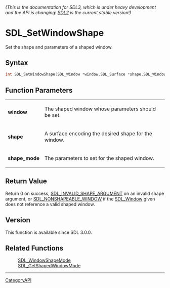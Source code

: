 ====== (This is the documentation for SDL3, which is under heavy development and the API is changing! [https://wiki.libsdl.org/ SDL2] is the current stable version!) ======
= SDL_SetWindowShape =

Set the shape and parameters of a shaped window.

== Syntax ==

<syntaxhighlight lang='c'>
int SDL_SetWindowShape(SDL_Window *window,SDL_Surface *shape,SDL_WindowShapeMode *shape_mode);
</syntaxhighlight>

== Function Parameters ==

{|
|'''window'''
|The shaped window whose parameters should be set.
|-
|'''shape'''
|A surface encoding the desired shape for the window.
|-
|'''shape_mode'''
|The parameters to set for the shaped window.
|}

== Return Value ==

Return 0 on success, [[SDL_INVALID_SHAPE_ARGUMENT]] on an invalid shape
argument, or [[SDL_NONSHAPEABLE_WINDOW]] if the [[SDL_Window]] given does
not reference a valid shaped window.

== Version ==

This function is available since SDL 3.0.0.

== Related Functions ==

:[[SDL_WindowShapeMode]]
:[[SDL_GetShapedWindowMode]]

----
[[CategoryAPI]]


